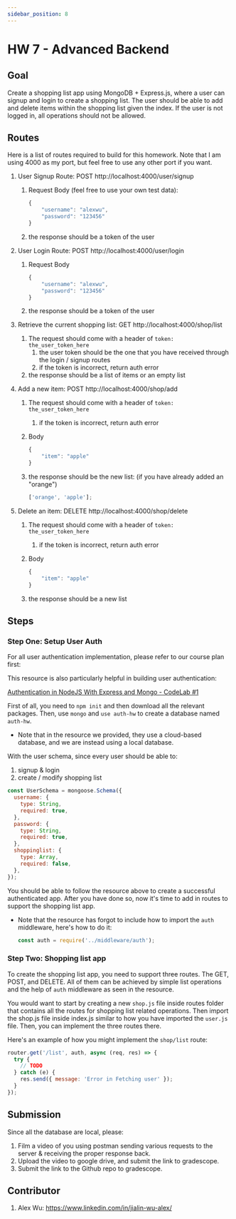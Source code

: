 ```yaml
---
sidebar_position: 8
---
```


# HW 7 - Advanced Backend

## Goal

Create a shopping list app using MongoDB + Express.js, where a user can signup
and login to create a shopping list. The user should be able to add and delete
items within the shopping list given the index. If the user is not logged in,
all operations should not be allowed.

## Routes

Here is a list of routes required to build for this homework. Note that I am
using 4000 as my port, but feel free to use any other port if you want.

1. User Signup Route: POST http://localhost:4000/user/signup

   1. Request Body (feel free to use your own test data):

      ```jsx
      {
          "username": "alexwu",
          "password": "123456"
      }
      ```

   2. the response should be a token of the user

2. User Login Route: POST http://localhost:4000/user/login

   1. Request Body

      ```jsx
      {
          "username": "alexwu",
          "password": "123456"
      }
      ```

   2. the response should be a token of the user

3. Retrieve the current shopping list: GET http://localhost:4000/shop/list
   1. The request should come with a header of `token: the_user_token_here`
      1. the user token should be the one that you have received through the
         login / signup routes
      2. if the token is incorrect, return auth error
   2. the response should be a list of items or an empty list
4. Add a new item: POST http://localhost:4000/shop/add

   1. The request should come with a header of `token: the_user_token_here`
      1. if the token is incorrect, return auth error
   2. Body

      ```jsx
      {
          "item": "apple"
      }
      ```

   3. the response should be the new list: (if you have already added an
      "orange")

      ```jsx
      ['orange', 'apple'];
      ```

5. Delete an item: DELETE http://localhost:4000/shop/delete

   1. The request should come with a header of `token: the_user_token_here`
      1. if the token is incorrect, return auth error
   2. Body

      ```jsx
      {
          "item": "apple"
      }
      ```

   3. the response should be a new list

## Steps

### Step One: Setup User Auth

For all user authentication implementation, please refer to our course plan
first:

This resource is also particularly helpful in building user authentication:

[Authentication in NodeJS With Express and Mongo - CodeLab #1](https://dev.to/dipakkr/implementing-authentication-in-nodejs-with-express-and-jwt-codelab-1-j5i)

First of all, you need to `npm init` and then download all the relevant
packages. Then, use `mongo` and `use auth-hw` to create a database named
`auth-hw`.

- Note that in the resource we provided, they use a cloud-based database, and we
  are instead using a local database.

With the user schema, since every user should be able to:

1. signup & login
2. create / modify shopping list

```jsx
const UserSchema = mongoose.Schema({
  username: {
    type: String,
    required: true,
  },
  password: {
    type: String,
    required: true,
  },
  shoppinglist: {
    type: Array,
    required: false,
  },
});
```

You should be able to follow the resource above to create a successful
authenticated app. After you have done so, now it's time to add in routes to
support the shopping list app.

- Note that the resource has forgot to include how to import the `auth`
  middleware, here's how to do it:
  ```jsx
  const auth = require('../middleware/auth');
  ```

### Step Two: Shopping list app

To create the shopping list app, you need to support three routes. The GET,
POST, and DELETE. All of them can be achieved by simple list operations and the
help of `auth` middleware as seen in the resource.

You would want to start by creating a new `shop.js` file inside routes folder
that contains all the routes for shopping list related operations. Then import
the shop.js file inside index.js similar to how you have imported the `user.js`
file. Then, you can implement the three routes there.

Here's an example of how you might implement the `shop/list` route:

```jsx
router.get('/list', auth, async (req, res) => {
  try {
    // TODO
  } catch (e) {
    res.send({ message: 'Error in Fetching user' });
  }
});
```

## Submission

Since all the database are local, please:

1. Film a video of you using postman sending various requests to the server &
   receiving the proper response back.
2. Upload the video to google drive, and submit the link to gradescope.
3. Submit the link to the Github repo to gradescope.

## Contributor

1. Alex Wu: https://www.linkedin.com/in/jialin-wu-alex/
